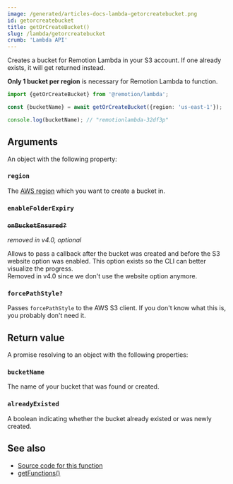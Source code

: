 ```yaml
---
image: /generated/articles-docs-lambda-getorcreatebucket.png
id: getorcreatebucket
title: getOrCreateBucket()
slug: /lambda/getorcreatebucket
crumb: 'Lambda API'
---
```


Creates a bucket for Remotion Lambda in your S3 account. If one already exists, it will get returned instead.

**Only 1 bucket per region** is necessary for Remotion Lambda to function.

```ts twoslash
import {getOrCreateBucket} from '@remotion/lambda';

const {bucketName} = await getOrCreateBucket({region: 'us-east-1'});

console.log(bucketName); // "remotionlambda-32df3p"
```

## Arguments

An object with the following property:

### `region`

The [AWS region](/docs/lambda/region-selection) which you want to create a bucket in.

### `enableFolderExpiry`<AvailableFrom v="4.0.32" />

<Options id="enable-folder-expiry" />

### ~~`onBucketEnsured?`~~

_removed in v4.0, optional_

Allows to pass a callback after the bucket was created and before the S3 website option was enabled. This option exists so the CLI can better visualize the progress.  
Removed in v4.0 since we don't use the website option anymore.

### `forcePathStyle?`<AvailableFrom v="4.0.202" />

Passes `forcePathStyle` to the AWS S3 client. If you don't know what this is, you probably don't need it.

## Return value

A promise resolving to an object with the following properties:

### `bucketName`

The name of your bucket that was found or created.

### `alreadyExisted`<AvailableFrom v="3.3.78" />

A boolean indicating whether the bucket already existed or was newly created.

## See also

- [Source code for this function](https://github.com/remotion-dev/remotion/blob/main/packages/lambda/src/api/get-or-create-bucket.ts)
- [getFunctions()](/docs/lambda/getfunctions)
